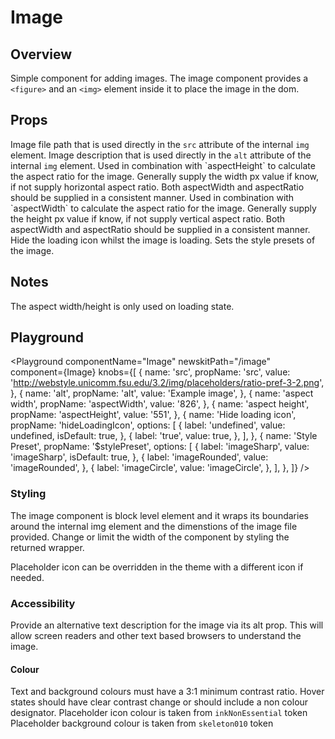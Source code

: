


# Image

## Overview

Simple component for adding images.
The image component provides a `<figure>` and an `<img>` element inside it to place the image in the dom.

## Props

<LegacyBlock marginTop="sizing040">
  <Prop name="src" type="string">
    Image file path that is used directly in the <code>src</code> attribute of
    the internal <code>img</code> element.
  </Prop>
  <Prop name="alt" type="string">
    Image description that is used directly in the <code>alt</code> attribute of
    the internal <code>img</code> element.
  </Prop>
  <Prop name="aspectWidth" type="string|number">
    Used in combination with `aspectHeight` to calculate the aspect ratio for
    the image. Generally supply the width px value if know, if not supply
    horizontal aspect ratio. Both aspectWidth and aspectRatio should be supplied
    in a consistent manner.
  </Prop>
  <Prop name="aspectHeight" type="string|number">
    Used in combination with `aspectWidth` to calculate the aspect ratio for the
    image. Generally supply the height px value if know, if not supply vertical
    aspect ratio. Both aspectWidth and aspectRatio should be supplied in a
    consistent manner.
  </Prop>
  <Prop name="hideLoadingIcon" type="boolean" default={false}>
    Hide the loading icon whilst the image is loading.
  </Prop>
  <Prop name="$stylePreset" type="string" default="imageSharp">
    Sets the style presets of the image.
  </Prop>
</LegacyBlock>

## Notes

The aspect width/height is only used on loading state.

## Playground

<Playground
  componentName="Image"
  newskitPath="/image"
  component={Image}
  knobs={[
    {
      name: 'src',
      propName: 'src',
      value:
        'http://webstyle.unicomm.fsu.edu/3.2/img/placeholders/ratio-pref-3-2.png',
    },
    {
      name: 'alt',
      propName: 'alt',
      value: 'Example image',
    },
    {
      name: 'aspect width',
      propName: 'aspectWidth',
      value: '826',
    },
    {
      name: 'aspect height',
      propName: 'aspectHeight',
      value: '551',
    },
    {
      name: 'Hide loading icon',
      propName: 'hideLoadingIcon',
      options: [
        {
          label: 'undefined',
          value: undefined,
          isDefault: true,
        },
        {
          label: 'true',
          value: true,
        },
      ],
    },
    {
      name: 'Style Preset',
      propName: '$stylePreset',
      options: [
        {
          label: 'imageSharp',
          value: 'imageSharp',
          isDefault: true,
        },
        {
          label: 'imageRounded',
          value: 'imageRounded',
        },
        {
          label: 'imageCircle',
          value: 'imageCircle',
        },
      ],
    },
  ]}
/>

### Styling

The image component is block level element and it wraps its boundaries around the internal img element and the dimenstions of the image file provided. Change or limit the width of the component by styling the returned wrapper.

Placeholder icon can be overridden in the theme with a different icon if needed.

### Accessibility

Provide an alternative text description for the image via its alt prop. This will allow screen readers and other text based browsers to understand the image.

#### Colour

Text and background colours must have a 3:1 minimum contrast ratio.
Hover states should have clear contrast change or should include a non colour designator.
Placeholder icon colour is taken from `inkNonEssential` token
Placeholder background colour is taken from `skeleton010` token
